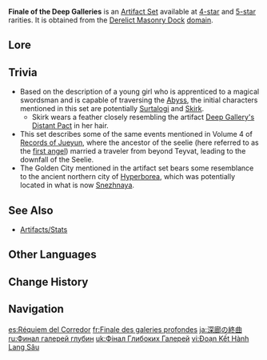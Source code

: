 {{About|the artifact set|the sword|Finale of the Deep}}
{{Artifact Set Infobox
|id        = 
|flower    = Deep Gallery's Echoing Song
|plume     = Deep Gallery's Distant Pact
|sands     = Deep Gallery's Moment of Oblivion
|goblet    = Deep Gallery's Bestowed Banquet
|circlet   = Deep Gallery's Lost Crown
|2pcBonus  = {{Color|[[Cryo DMG Bonus]]}} +15%
|4pcBonus  = When the equipping Character has 0 [[Elemental Energy]], [[Normal Attack]] DMG is increased by 60% and [[Elemental Burst]] DMG is increased by 60%. After the equipping character deals Normal Attack DMG, the aforementioned Elemental Burst effect will stop applying for 6s. After the equipping character deals Elemental Burst DMG, the aforementioned Normal Attack effect will stop applying for 6s. This effect can trigger even if the equipping character is off the field.
|source4.1 = [[Derelict Masonry Dock]]
|source5.1 = [[Derelict Masonry Dock]]
|eff_att1  = Cryo DMG Bonus
|eff_att2  = Normal Attack DMG Increase
|eff_att3  = Elemental Burst DMG Increase
}}
'''Finale of the Deep Galleries''' is an [[Artifact Set]] available at [[:Category:4-Star Artifacts|4-star]] and [[:Category:5-Star Artifacts|5-star]] rarities. It is obtained from the [[Derelict Masonry Dock]] [[domain]].
<!--
==Gameplay Notes==
* 
-->

==Lore==
{{Artifact Lore}}

==Trivia==
* Based on the description of a young girl who is apprenticed to a magical swordsman and is capable of traversing the [[Abyss]], the initial characters mentioned in this set are potentially [[Surtalogi]] and [[Skirk]].
** Skirk wears a feather closely resembling the artifact [[Deep Gallery's Distant Pact]] in her hair.
* This set describes some of the same events mentioned in Volume 4 of [[Records of Jueyun#Vol. 4|Records of Jueyun]], where the ancestor of the seelie (here referred to as the [[first angel]]) married a traveler from beyond Teyvat, leading to the downfall of the Seelie.
* The Golden City mentioned in the artifact set bears some resemblance to the ancient northern city of [[Hyperborea]], which was potentially located in what is now [[Snezhnaya]].

==See Also==
* [[Artifacts/Stats]]

==Other Languages==
{{Other Languages
|en       = Finale of the Deep Galleries
|zhs      = 深廊终曲
|zhs_rm   = Shēnláng Zhōngqǔ
|zht      = 深廊終曲
|zht_rm   = Shēnláng Zhōngqǔ
|zh_tl    = Finale of the Deep Corridor
|ja       = 深廊の終曲
|ja_rm    = Shinrou no Shuukyoku{{Assumed}}
|ja_tl    = Finale of the Deep Corridor
|ko       = 깊은 회랑의 피날레
|ko_tl    = 
|es       = Réquiem del Corredor
|es_tl    = Requiem of the Corridor
|fr       = Finale des galeries profondes
|fr_tl    = Finale of the Deep Galleries
|ru       = Финал галерей глубин
|ru_tl    = Finale of the Deep Galleries
|th       = Finale of the Deep Galleries
|vi       = Đoạn Kết Hành Lang Sâu
|vi_tl    = 
|de       = Finale der tiefen Korridore
|de_tl    = Finale of the Deep Corridors
|id       = Finale of the Deep Galleries
|pt       = Epílogo do Corredor
|pt_tl    = 
|tr       = Derin Geçitlerin Sonu
|tr_tl    = 
|it       = Finale delle gallerie profonde
|it_tl    = 
}}

==Change History==
{{Change History|5.5}}

==Navigation==
{{Artifact Navbox}}

[[es:Réquiem del Corredor]]
[[fr:Finale des galeries profondes]]
[[ja:深廊の終曲]]
[[ru:Финал галерей глубин]]
[[uk:Фінал Глибоких Галерей]]
[[vi:Đoạn Kết Hành Lang Sâu]]